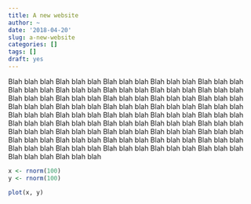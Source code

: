 ```yaml
---
title: A new website
author: ~
date: '2018-04-20'
slug: a-new-website
categories: []
tags: []
draft: yes
---
```


Blah blah blah Blah blah blah Blah blah blah Blah blah blah Blah blah blah Blah blah blah Blah blah blah Blah blah blah Blah blah blah Blah blah blah Blah blah blah Blah blah blah Blah blah blah Blah blah blah Blah blah blah Blah blah blah Blah blah blah Blah blah blah Blah blah blah Blah blah blah Blah blah blah Blah blah blah Blah blah blah Blah blah blah Blah blah blah Blah blah blah Blah blah blah Blah blah blah Blah blah blah Blah blah blah Blah blah blah Blah blah blah Blah blah blah Blah blah blah Blah blah blah Blah blah blah Blah blah blah Blah blah blah Blah blah blah Blah blah blah Blah blah blah Blah blah blah Blah blah blah Blah blah blah Blah blah blah Blah blah blah Blah blah blah 
```r
x <- rnorm(100)
y <- rnorm(100)

plot(x, y)
```
